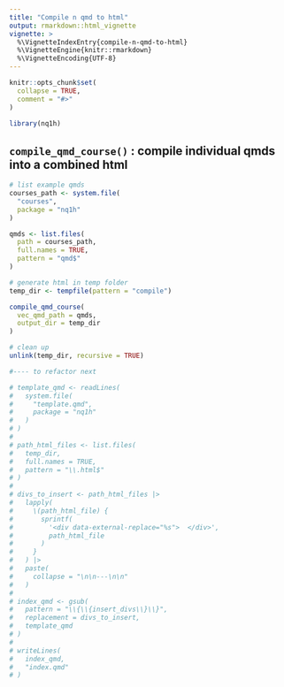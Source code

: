 ```yaml
---
title: "Compile n qmd to html"
output: rmarkdown::html_vignette
vignette: >
  %\VignetteIndexEntry{compile-n-qmd-to-html}
  %\VignetteEngine{knitr::rmarkdown}
  %\VignetteEncoding{UTF-8}
---
```


```r
knitr::opts_chunk$set(
  collapse = TRUE,
  comment = "#>"
)
```

```r
library(nq1h)
```

<!-- WARNING - This vignette is generated by {fusen} from /dev/flat_compile_qmd_course.Rmd: do not edit by hand -->

## `compile_qmd_course()` : compile individual qmds into a combined html

```r
# list example qmds
courses_path <- system.file(
  "courses",
  package = "nq1h"
)

qmds <- list.files(
  path = courses_path, 
  full.names = TRUE, 
  pattern = "qmd$"
)

# generate html in temp folder
temp_dir <- tempfile(pattern = "compile") 

compile_qmd_course(
  vec_qmd_path = qmds,
  output_dir = temp_dir
)

# clean up
unlink(temp_dir, recursive = TRUE)

#---- to refactor next

# template_qmd <- readLines(
#   system.file(
#     "template.qmd",
#     package = "nq1h"
#   )
# )
# 
# path_html_files <- list.files(
#   temp_dir, 
#   full.names = TRUE,
#   pattern = "\\.html$"
# )
# 
# divs_to_insert <- path_html_files |> 
#   lapply(
#     \(path_html_file) {
#       sprintf(
#         '<div data-external-replace="%s">  </div>',
#         path_html_file
#       )
#     }
#   ) |> 
#   paste(
#     collapse = "\n\n---\n\n"
#   )
# 
# index_qmd <- gsub(
#   pattern = "\\{\\{insert_divs\\}\\}",
#   replacement = divs_to_insert,
#   template_qmd
# ) 
# 
# writeLines(
#   index_qmd,
#   "index.qmd"
# )

```

